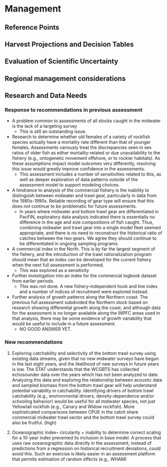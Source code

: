 # Management

## Reference Points

<!-- 1. Unfished spawning stock biomass, summary age biomass, and recruitment, along with unfished spawning stock output.  -->

<!-- 2. Reference points based on B40% for rockfish and round fish and on B25% for flatfish (spawning biomass and/or output, SPR, exploitation rate, equilibrium yield).  -->

<!-- 3.   Reference points based on default SPR proxy (spawning biomass and/or output, SPR, exploitation rate, equilibrium yield).  -->

<!-- 4. Reference points based on MSY (if estimated) (spawning biomass and/or output, SPR, exploitation rate, equilibrium yield).  -->

<!-- 5. Equilibrium yield curve showing various BMSY proxies.   -->

## Harvest Projections and Decision Tables

## Evaluation of Scientific Uncertainty

## Regional management considerations

## Research and Data Needs

### Response to recommendations in previous assessment

-   A problem common to assessments of all stocks caught in the midwater is the lack of a targeting survey
    -   This is still an outstanding issue.
-   Research to determine whether old females of a variety of rockfish species actually have a mortality rate different than that of younger females. Assessments variously treat the discrepancies seen in sex ratios of older fish as either mortality-related or due unavailability to the fishery (e.g., ontogenetic movement offshore, or to rockier habitats). As these assumptions impact model outcomes very differently, resolving this issue would greatly improve confidence in the assessments.
    -   This assessment includes a number of sensitivities related to this, as well as deeper exploration of data patterns outside of the assessment model to support modeling choices.
-   A hindrance to analysis of the commercial fishery is the inability to distinguish between midwater and trawl gear, particularly in data from the 1980s-1990s. Reliable recording of gear type will ensure that this does not continue to be problematic for future assessments.
    -   In years where midwater and bottom trawl gear are differentiated in PacFIN, exploratory data analysis indicated there is essentially no difference in the age and size compositions of fish caught. Thus, combining midwater and trawl gear into a single model fleet seemed appropriate, and there is no need to reconstruct the historical ratio of catches between the two gears. We agree they should continue to be differentiated in ongoing sampling programs.
-   A commercial index in the North. This is by far the largest segment of the fishery, and the introduction of the trawl rationalization program should mean that an index can be developed for the current fishery when the next full assessment is performed.
    -   This was explored as a sensitivity
-   Further investigation into an index for the commercial logbook dataset from earlier periods. 
    -   This was not done. A new fishery-independent hook and line index and a number of indices of recruitment were explored instead.
-   Further analysis of growth patterns along the Northern coast. The previous full assessment subdivided the Northern stock based on research showing differential growth along the coast, and although data for the assessment is no longer available along the INPFC areas used in that analysis, there may be some evidence of growth variability that would be useful to include in a future assessment. 
    -   NO GOOD ANSWER YET.

<!-- 1. Describe progress on Research and Data Needs items identified in the most recent previous stock assessment document and associated STAR panel report.  -->

<!-- 2. Describe new research and data needs and specify their priority (high, medium, low).  -->

### New recommendations

1.  Exploring catchability and selectivity of the bottom trawl survey using existing data streams, given that no new midwater surveys have begun in the last eight years, and the likelihood of new surveys in future years is low. The STAT understands that the WCGBTS has collected echosounder data over the years which has not been analyzed to date. Analyzing this data and exploring the relationship between acoustic data and sampled biomass from the bottom trawl gear will help understand potential variability in catchability. Identifying drivers of bottom trawl catchability (e.g., environmental drivers, density-dependence and/or schooling behavior) would be useful for all midwater species, not just Yellowtail rockfish (e.g., Canary and Widow rockfish). More sophisticated comparisons between CPUE in the catch share commercial midwater trawl sector and the bottom trawl survey could also be fruitful. (high)

2.  Oceanographic index-- circularity + inability to determine correct scaling for a 10-year index prevented its inclusion in base model. A process that uses raw oceanographic data directly in the assessment, instead of predictions from a regression on historical recruitment deviations, could avoid this. Such an exercise is likely easier in an assessment platform that permits estimation of random effects (e.g., WHAM)
